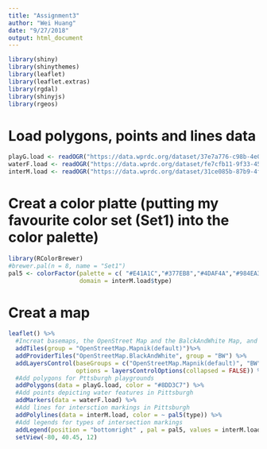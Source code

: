 ```yaml
---
title: "Assignment3"
author: "Wei Huang"
date: "9/27/2018"
output: html_document
---
```


```r
library(shiny)
library(shinythemes)
library(leaflet)
library(leaflet.extras)
library(rgdal)
library(shinyjs)
library(rgeos)

```
# Load polygons, points and lines data
```r
playG.load <- readOGR("https://data.wprdc.org/dataset/37e7a776-c98b-4e08-ad61-a8c8e23ec9ab/resource/12d59d62-e86d-4f37-af19-463050496ed6/download/playgrounds_img.geojson")
waterF.load <- readOGR("https://data.wprdc.org/dataset/fe7cfb11-9f33-4590-a5ee-04419f3f974a/resource/f7c252a5-28be-43ab-95b5-f3eb0f1eef67/download/wf_img.geojson")
interM.load <- readOGR("https://data.wprdc.org/dataset/31ce085b-87b9-4ffd-adbb-0a9f5b3cf3df/resource/f86f1950-3b73-46f9-8bd4-2991ea99d7c4/download/markingsimg.geojson")

```
# Creat a color platte (putting my favourite color set (Set1) into the color palette)
```r
library(RColorBrewer)
#brewer.pal(n = 8, name = "Set1")
pal5 <- colorFactor(palette = c( "#E41A1C","#377EB8","#4DAF4A","#984EA3","#FF7F00","#FFFF33"), 
                    domain = interM.load$type)

```

# Creat a map
```r
leaflet() %>% 
  #Increat basemaps, the OpenStreet Map and the BalckAndWhite Map, and then create bottoms for choosing between two maps
  addTiles(group = "OpenStreetMap.Mapnik(default)")%>%
  addProviderTiles("OpenStreetMap.BlackAndWhite", group = "BW") %>%
  addLayersControl(baseGroups = c("OpenStreetMap.Mapnik(default)", "BW"),
                   options = layersControlOptions(collapsed = FALSE)) %>%
  #Add polygons for Pttsburgh playgrounds 
  addPolygons(data = playG.load, color = "#8DD3C7") %>%
  #Add points depicting water features in Pittsburgh
  addMarkers(data = waterF.load) %>%
  #Add lines for intersction markings in Pittsburgh
  addPolylines(data = interM.load, color = ~ pal5(type)) %>%
  #Add legends for types of intersection markings
  addLegend(position = "bottomright" , pal = pal5, values = interM.load$type, title = "Type") %>%
  setView(-80, 40.45, 12)
```

